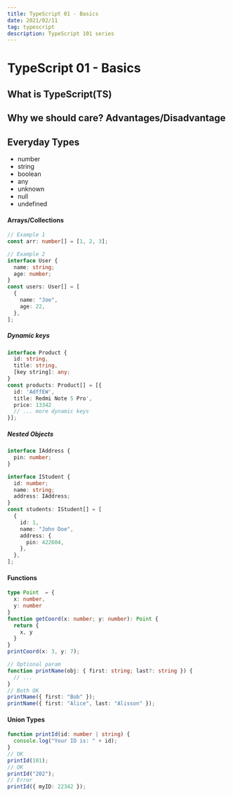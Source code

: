 ```yaml
---
title: TypeScript 01 - Basics
date: 2021/02/11
tag: typescript
description: TypeScript 101 series
---
```


# TypeScript 01 - Basics

## What is TypeScript(TS)

## Why we should care? Advantages/Disadvantage

## Everyday Types

- number
- string
- boolean
- any
- unknown
- null
- undefined

#### Arrays/Collections

```ts
// Example 1
const arr: number[] = [1, 2, 3];

// Example 2
interface User {
  name: string;
  age: number;
}
const users: User[] = [
  {
    name: "Joe",
    age: 22,
  },
];
```

##### Dynamic keys

```ts
interface Product {
  id: string,
  title: string,
  [key string]: any;
}
const products: Product[] = [{
  id: 'AdffEW',
  title: Redmi Note 5 Pro',
  price: 13342
  // ... more dynamic keys
}];
```

##### Nested Objects

```ts
interface IAddress {
  pin: number;
}

interface IStudent {
  id: number;
  name: string;
  address: IAddress;
}
const students: IStudent[] = [
  {
    id: 1,
    name: "John Doe",
    address: {
      pin: 422604,
    },
  },
];
```

#### Functions

```ts
type Point  = {
  x: number,
  y: number
}
function getCoord(x: number; y: number): Point {
  return {
    x, y
  }
}
printCoord(x: 3, y: 7);

// Optional param
function printName(obj: { first: string; last?: string }) {
  // ...
}
// Both OK
printName({ first: "Bob" });
printName({ first: "Alice", last: "Alisson" });
```

#### Union Types

```ts
function printId(id: number | string) {
  console.log("Your ID is: " + id);
}
// OK
printId(101);
// OK
printId("202");
// Error
printId({ myID: 22342 });
```
